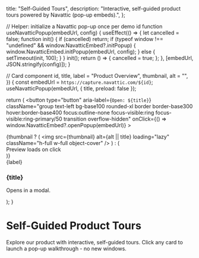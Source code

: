
  title: "Self-Guided Tours",
  description:
    "Interactive, self-guided product tours powered by Navattic (pop-up embeds).",
};

// Helper: initialize a Navattic pop-up once per demo id
function useNavatticPopup(embedUrl, config) {
  useEffect(() => {
    let cancelled = false;
    function init() {
      if (cancelled) return;
      if (typeof window !== "undefined" && window.NavatticEmbed?.initPopup) {
        window.NavatticEmbed.initPopup(embedUrl, config);
      } else {
        setTimeout(init, 100);
      }
    }
    init();
    return () => {
      cancelled = true;
    };
  }, [embedUrl, JSON.stringify(config)]);
}

// Card component
  id,
  title,
  label = "Product Overview",
  thumbnail,
  alt = "",
}) {
  const embedUrl = `https://capture.navattic.com/${id}`;
  useNavatticPopup(embedUrl, { title, preload: false });

  return (
    <button
      type="button"
      aria-label={`Open: ${title}`}
      className="group text-left bg-base100 rounded-xl border border-base300 hover:border-base400 focus:outline-none focus-visible:ring focus-visible:ring-primary/50 transition overflow-hidden"
      onClick={() => window.NavatticEmbed?.openPopup(embedUrl)}
    >
      <div className="aspect-video bg-base200 overflow-hidden">
        {thumbnail ? (
          <img
            src={thumbnail}
            alt={alt || title}
            loading="lazy"
            className="h-full w-full object-cover"
          />
        ) : (
          <div className="w-full h-full grid place-items-center text-sm text-base-content/60">
            Preview loads on click
          </div>
        )}
      </div>
      <div className="p-4">
        <div className="inline-flex items-center text-[11px] font-medium bg-warning/20 text-warning px-2 py-1 rounded">
          {label}
        </div>
        <h3 className="mt-2 text-lg font-semibold leading-snug group-hover:underline">
          {title}
        </h3>
        <p className="mt-1 text-sm text-base-content/70">Opens in a modal.</p>
      </div>
    </button>
  );
}

# Self-Guided Product Tours

Explore our product with interactive, self-guided tours. Click any card to launch a pop-up walkthrough - no new windows.

<Script src="https://cdn.navattic.com/js/embed.umd.js" strategy="afterInteractive" />

<div className="grid grid-cols-1 md:grid-cols-2 lg:grid-cols-3 gap-6">
  <DemoCard
    id="cmfkxwfa5000004lc8408f5wi"
    title="2-minute mini product tour"
    label="Product Overview"
    thumbnail="/images/navattic/mini-tour.jpg"
    alt="Mini product tour preview"
  />
  <DemoCard
    id="REPLACE_WITH_DEMO_ID"
    title="5-minute full product tour"
    label="Product Overview"
    thumbnail="/images/navattic/full-tour.jpg"
    alt="Full product tour preview"
  />
  <DemoCard
    id="REPLACE_WITH_DEMO_ID"
    title="Customizing the Lead Page"
    label="CRM"
    thumbnail="/images/navattic/lead-page.jpg"
    alt="Lead page customization preview"
  />
</div>
